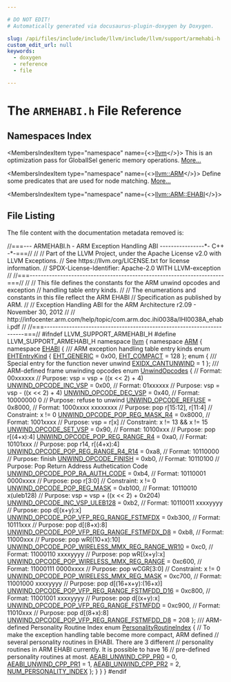 ```yaml
---

# DO NOT EDIT!
# Automatically generated via docusaurus-plugin-doxygen by Doxygen.

slug: /api/files/include/include/llvm/include/llvm/support/armehabi-h
custom_edit_url: null
keywords:
  - doxygen
  - reference
  - file

---
```





# The `ARMEHABI.h` File Reference

<DoxygenPage pluginConfig={pluginConfig}>



## Namespaces Index

<MembersIndex>

<MembersIndexItem
  type="namespace"
  name={<><a href="/docs/api/namespaces/llvm">llvm</a></>}>
This is an optimization pass for GlobalISel generic memory operations. <a href="/docs/api/namespaces/llvm/#details">More...</a>
</MembersIndexItem>

<MembersIndexItem
  type="namespace"
  name={<><a href="/docs/api/namespaces/llvm/arm">llvm::ARM</a></>}>
Define some predicates that are used for node matching. <a href="/docs/api/namespaces/llvm/arm/#details">More...</a>
</MembersIndexItem>

<MembersIndexItem
  type="namespace"
  name={<><a href="/docs/api/namespaces/llvm/arm/ehabi">llvm::ARM::EHABI</a></>}>
</MembersIndexItem>

</MembersIndex>


## File Listing

The file content with the documentation metadata removed is:

<ProgramListing>

<Link id="l00001" /><CodeLine lineNumber="1"><Highlight kind="comment">//===--- ARMEHABI.h - ARM Exception Handling ABI ----------------&#42;- C++ -&#42;-===//</Highlight><Highlight kind="normal"></Highlight></CodeLine>
<Link id="l00002" /><CodeLine lineNumber="2"><Highlight kind="normal"></Highlight><Highlight kind="comment">//</Highlight><Highlight kind="normal"></Highlight></CodeLine>
<Link id="l00003" /><CodeLine lineNumber="3"><Highlight kind="normal"></Highlight><Highlight kind="comment">// Part of the LLVM Project, under the Apache License v2.0 with LLVM Exceptions.</Highlight><Highlight kind="normal"></Highlight></CodeLine>
<Link id="l00004" /><CodeLine lineNumber="4"><Highlight kind="normal"></Highlight><Highlight kind="comment">// See https://llvm.org/LICENSE.txt for license information.</Highlight><Highlight kind="normal"></Highlight></CodeLine>
<Link id="l00005" /><CodeLine lineNumber="5"><Highlight kind="normal"></Highlight><Highlight kind="comment">// SPDX-License-Identifier: Apache-2.0 WITH LLVM-exception</Highlight><Highlight kind="normal"></Highlight></CodeLine>
<Link id="l00006" /><CodeLine lineNumber="6"><Highlight kind="normal"></Highlight><Highlight kind="comment">//</Highlight><Highlight kind="normal"></Highlight></CodeLine>
<Link id="l00007" /><CodeLine lineNumber="7"><Highlight kind="normal"></Highlight><Highlight kind="comment">//===----------------------------------------------------------------------===//</Highlight><Highlight kind="normal"></Highlight></CodeLine>
<Link id="l00008" /><CodeLine lineNumber="8"><Highlight kind="normal"></Highlight><Highlight kind="comment">//</Highlight><Highlight kind="normal"></Highlight></CodeLine>
<Link id="l00009" /><CodeLine lineNumber="9"><Highlight kind="normal"></Highlight><Highlight kind="comment">// This file defines the constants for the ARM unwind opcodes and exception</Highlight><Highlight kind="normal"></Highlight></CodeLine>
<Link id="l00010" /><CodeLine lineNumber="10"><Highlight kind="normal"></Highlight><Highlight kind="comment">// handling table entry kinds.</Highlight><Highlight kind="normal"></Highlight></CodeLine>
<Link id="l00011" /><CodeLine lineNumber="11"><Highlight kind="normal"></Highlight><Highlight kind="comment">//</Highlight><Highlight kind="normal"></Highlight></CodeLine>
<Link id="l00012" /><CodeLine lineNumber="12"><Highlight kind="normal"></Highlight><Highlight kind="comment">// The enumerations and constants in this file reflect the ARM EHABI</Highlight><Highlight kind="normal"></Highlight></CodeLine>
<Link id="l00013" /><CodeLine lineNumber="13"><Highlight kind="normal"></Highlight><Highlight kind="comment">// Specification as published by ARM.</Highlight><Highlight kind="normal"></Highlight></CodeLine>
<Link id="l00014" /><CodeLine lineNumber="14"><Highlight kind="normal"></Highlight><Highlight kind="comment">//</Highlight><Highlight kind="normal"></Highlight></CodeLine>
<Link id="l00015" /><CodeLine lineNumber="15"><Highlight kind="normal"></Highlight><Highlight kind="comment">// Exception Handling ABI for the ARM Architecture r2.09 - November 30, 2012</Highlight><Highlight kind="normal"></Highlight></CodeLine>
<Link id="l00016" /><CodeLine lineNumber="16"><Highlight kind="normal"></Highlight><Highlight kind="comment">//</Highlight><Highlight kind="normal"></Highlight></CodeLine>
<Link id="l00017" /><CodeLine lineNumber="17"><Highlight kind="normal"></Highlight><Highlight kind="comment">// http://infocenter.arm.com/help/topic/com.arm.doc.ihi0038a/IHI0038A&#95;ehabi.pdf</Highlight><Highlight kind="normal"></Highlight></CodeLine>
<Link id="l00018" /><CodeLine lineNumber="18"><Highlight kind="normal"></Highlight><Highlight kind="comment">//</Highlight><Highlight kind="normal"></Highlight></CodeLine>
<Link id="l00019" /><CodeLine lineNumber="19"><Highlight kind="normal"></Highlight><Highlight kind="comment">//===----------------------------------------------------------------------===//</Highlight><Highlight kind="normal"></Highlight></CodeLine>
<Link id="l00020" /><CodeLine lineNumber="20"><Highlight kind="normal"></Highlight></CodeLine>
<Link id="l00021" /><CodeLine lineNumber="21"><Highlight kind="normal"></Highlight><Highlight kind="preprocessor">#ifndef LLVM&#95;SUPPORT&#95;ARMEHABI&#95;H</Highlight><Highlight kind="normal"></Highlight></CodeLine>
<Link id="l00022" /><CodeLine lineNumber="22"><Highlight kind="normal"></Highlight><Highlight kind="preprocessor">#define LLVM&#95;SUPPORT&#95;ARMEHABI&#95;H</Highlight><Highlight kind="normal"></Highlight></CodeLine>
<Link id="l00023" /><CodeLine lineNumber="23"><Highlight kind="normal"></Highlight></CodeLine>
<Link id="l00024" /><CodeLine lineNumber="24"><Highlight kind="normal"></Highlight><Highlight kind="keyword">namespace </Highlight><Highlight kind="normal"><a href="/docs/api/namespaces/llvm">llvm</a> &#123;</Highlight></CodeLine>
<Link id="l00025" /><CodeLine lineNumber="25" lineLink="/docs/api/namespaces/llvm/arm"><Highlight kind="normal"></Highlight><Highlight kind="keyword">namespace </Highlight><Highlight kind="normal"><a href="/docs/api/namespaces/llvm/arm/#aa7c564eb9f55772c4e2f4d3c19974191a47f45e65244c17ec9fa8771a5c6d60e1">ARM</a> &#123;</Highlight></CodeLine>
<Link id="l00026" /><CodeLine lineNumber="26" lineLink="/docs/api/namespaces/llvm/arm/ehabi"><Highlight kind="normal"></Highlight><Highlight kind="keyword">namespace </Highlight><Highlight kind="normal"><a href="/docs/api/namespaces/llvm/arm/ehabi">EHABI</a> &#123;</Highlight><Highlight kind="comment"></Highlight></CodeLine>
<Link id="l00027" /><CodeLine lineNumber="27"><Highlight kind="comment">  /// ARM exception handling table entry kinds</Highlight><Highlight kind="normal"></Highlight></CodeLine>
<Link id="l00028" /><CodeLine lineNumber="28" lineLink="/docs/api/namespaces/llvm/arm/ehabi/#afc1f04cd16158b4185cda78332876407"><Highlight kind="normal">  </Highlight><Highlight kind="keyword">enum</Highlight><Highlight kind="normal"> <a href="/docs/api/namespaces/llvm/arm/ehabi/#afc1f04cd16158b4185cda78332876407">EHTEntryKind</a> &#123;</Highlight></CodeLine>
<Link id="l00029" /><CodeLine lineNumber="29" lineLink="/docs/api/namespaces/llvm/arm/ehabi/#afc1f04cd16158b4185cda78332876407ae264097ea85fec893386d1f3a5d05610"><Highlight kind="normal">    <a href="/docs/api/namespaces/llvm/arm/ehabi/#afc1f04cd16158b4185cda78332876407ae264097ea85fec893386d1f3a5d05610">EHT&#95;GENERIC</a> = 0x00,</Highlight></CodeLine>
<Link id="l00030" /><CodeLine lineNumber="30" lineLink="/docs/api/namespaces/llvm/arm/ehabi/#afc1f04cd16158b4185cda78332876407aaefc75aa4a61986d09351560125d7e2f"><Highlight kind="normal">    <a href="/docs/api/namespaces/llvm/arm/ehabi/#afc1f04cd16158b4185cda78332876407aaefc75aa4a61986d09351560125d7e2f">EHT&#95;COMPACT</a> = 128</Highlight></CodeLine>
<Link id="l00031" /><CodeLine lineNumber="31"><Highlight kind="normal">  &#125;;</Highlight></CodeLine>
<Link id="l00032" /><CodeLine lineNumber="32"><Highlight kind="normal"></Highlight></CodeLine>
<Link id="l00033" /><CodeLine lineNumber="33"><Highlight kind="normal">  </Highlight><Highlight kind="keyword">enum</Highlight><Highlight kind="normal"> &#123;</Highlight><Highlight kind="comment"></Highlight></CodeLine>
<Link id="l00034" /><CodeLine lineNumber="34"><Highlight kind="comment">    /// Special entry for the function never unwind</Highlight><Highlight kind="normal"></Highlight></CodeLine>
<Link id="l00035" /><CodeLine lineNumber="35" lineLink="/docs/api/namespaces/llvm/arm/ehabi/#ae9c298f7e89c08953de7592e884a8b58a66015da63b154337078e073b41ae19ee"><Highlight kind="normal">    <a href="/docs/api/namespaces/llvm/arm/ehabi/#ae9c298f7e89c08953de7592e884a8b58a66015da63b154337078e073b41ae19ee">EXIDX&#95;CANTUNWIND</a> = 1</Highlight></CodeLine>
<Link id="l00036" /><CodeLine lineNumber="36"><Highlight kind="normal">  &#125;;</Highlight></CodeLine>
<Link id="l00037" /><CodeLine lineNumber="37"><Highlight kind="normal"></Highlight><Highlight kind="comment"></Highlight></CodeLine>
<Link id="l00038" /><CodeLine lineNumber="38"><Highlight kind="comment">  /// ARM-defined frame unwinding opcodes</Highlight><Highlight kind="normal"></Highlight></CodeLine>
<Link id="l00039" /><CodeLine lineNumber="39" lineLink="/docs/api/namespaces/llvm/arm/ehabi/#a391979058f7394854c8e99446129c5aa"><Highlight kind="normal">  </Highlight><Highlight kind="keyword">enum</Highlight><Highlight kind="normal"> <a href="/docs/api/namespaces/llvm/arm/ehabi/#a391979058f7394854c8e99446129c5aa">UnwindOpcodes</a> &#123;</Highlight></CodeLine>
<Link id="l00040" /><CodeLine lineNumber="40"><Highlight kind="normal">    </Highlight><Highlight kind="comment">// Format: 00xxxxxx</Highlight><Highlight kind="normal"></Highlight></CodeLine>
<Link id="l00041" /><CodeLine lineNumber="41"><Highlight kind="normal">    </Highlight><Highlight kind="comment">// Purpose: vsp = vsp + ((x &lt;&lt; 2) + 4)</Highlight><Highlight kind="normal"></Highlight></CodeLine>
<Link id="l00042" /><CodeLine lineNumber="42" lineLink="/docs/api/namespaces/llvm/arm/ehabi/#a391979058f7394854c8e99446129c5aaaa5fb6fa61b25402c5a11953776e94069"><Highlight kind="normal">    <a href="/docs/api/namespaces/llvm/arm/ehabi/#a391979058f7394854c8e99446129c5aaaa5fb6fa61b25402c5a11953776e94069">UNWIND&#95;OPCODE&#95;INC&#95;VSP</a> = 0x00,</Highlight></CodeLine>
<Link id="l00043" /><CodeLine lineNumber="43"><Highlight kind="normal"></Highlight></CodeLine>
<Link id="l00044" /><CodeLine lineNumber="44"><Highlight kind="normal">    </Highlight><Highlight kind="comment">// Format: 01xxxxxx</Highlight><Highlight kind="normal"></Highlight></CodeLine>
<Link id="l00045" /><CodeLine lineNumber="45"><Highlight kind="normal">    </Highlight><Highlight kind="comment">// Purpose: vsp = vsp - ((x &lt;&lt; 2) + 4)</Highlight><Highlight kind="normal"></Highlight></CodeLine>
<Link id="l00046" /><CodeLine lineNumber="46" lineLink="/docs/api/namespaces/llvm/arm/ehabi/#a391979058f7394854c8e99446129c5aaa88017af7551328f81fac3ba62cd12258"><Highlight kind="normal">    <a href="/docs/api/namespaces/llvm/arm/ehabi/#a391979058f7394854c8e99446129c5aaa88017af7551328f81fac3ba62cd12258">UNWIND&#95;OPCODE&#95;DEC&#95;VSP</a> = 0x40,</Highlight></CodeLine>
<Link id="l00047" /><CodeLine lineNumber="47"><Highlight kind="normal"></Highlight></CodeLine>
<Link id="l00048" /><CodeLine lineNumber="48"><Highlight kind="normal">    </Highlight><Highlight kind="comment">// Format: 10000000 0</Highlight><Highlight kind="normal"></Highlight></CodeLine>
<Link id="l00049" /><CodeLine lineNumber="49"><Highlight kind="normal">    </Highlight><Highlight kind="comment">// Purpose: refuse to unwind</Highlight><Highlight kind="normal"></Highlight></CodeLine>
<Link id="l00050" /><CodeLine lineNumber="50" lineLink="/docs/api/namespaces/llvm/arm/ehabi/#a391979058f7394854c8e99446129c5aaa28de741b7d8a551512cbd8e812d48e66"><Highlight kind="normal">    <a href="/docs/api/namespaces/llvm/arm/ehabi/#a391979058f7394854c8e99446129c5aaa28de741b7d8a551512cbd8e812d48e66">UNWIND&#95;OPCODE&#95;REFUSE</a> = 0x8000,</Highlight></CodeLine>
<Link id="l00051" /><CodeLine lineNumber="51"><Highlight kind="normal"></Highlight></CodeLine>
<Link id="l00052" /><CodeLine lineNumber="52"><Highlight kind="normal">    </Highlight><Highlight kind="comment">// Format: 1000xxxx xxxxxxxx</Highlight><Highlight kind="normal"></Highlight></CodeLine>
<Link id="l00053" /><CodeLine lineNumber="53"><Highlight kind="normal">    </Highlight><Highlight kind="comment">// Purpose: pop r&#91;15:12&#93;, r&#91;11:4&#93;</Highlight><Highlight kind="normal"></Highlight></CodeLine>
<Link id="l00054" /><CodeLine lineNumber="54"><Highlight kind="normal">    </Highlight><Highlight kind="comment">// Constraint: x != 0</Highlight><Highlight kind="normal"></Highlight></CodeLine>
<Link id="l00055" /><CodeLine lineNumber="55" lineLink="/docs/api/namespaces/llvm/arm/ehabi/#a391979058f7394854c8e99446129c5aaaf6b4129defb78ab1e27de68558cdad7e"><Highlight kind="normal">    <a href="/docs/api/namespaces/llvm/arm/ehabi/#a391979058f7394854c8e99446129c5aaaf6b4129defb78ab1e27de68558cdad7e">UNWIND&#95;OPCODE&#95;POP&#95;REG&#95;MASK&#95;R4</a> = 0x8000,</Highlight></CodeLine>
<Link id="l00056" /><CodeLine lineNumber="56"><Highlight kind="normal"></Highlight></CodeLine>
<Link id="l00057" /><CodeLine lineNumber="57"><Highlight kind="normal">    </Highlight><Highlight kind="comment">// Format: 1001xxxx</Highlight><Highlight kind="normal"></Highlight></CodeLine>
<Link id="l00058" /><CodeLine lineNumber="58"><Highlight kind="normal">    </Highlight><Highlight kind="comment">// Purpose: vsp = r&#91;x&#93;</Highlight><Highlight kind="normal"></Highlight></CodeLine>
<Link id="l00059" /><CodeLine lineNumber="59"><Highlight kind="normal">    </Highlight><Highlight kind="comment">// Constraint: x != 13 &amp;&amp; x != 15</Highlight><Highlight kind="normal"></Highlight></CodeLine>
<Link id="l00060" /><CodeLine lineNumber="60" lineLink="/docs/api/namespaces/llvm/arm/ehabi/#a391979058f7394854c8e99446129c5aaafb874bc6779295f8e3e6b4cecfd406bf"><Highlight kind="normal">    <a href="/docs/api/namespaces/llvm/arm/ehabi/#a391979058f7394854c8e99446129c5aaafb874bc6779295f8e3e6b4cecfd406bf">UNWIND&#95;OPCODE&#95;SET&#95;VSP</a> = 0x90,</Highlight></CodeLine>
<Link id="l00061" /><CodeLine lineNumber="61"><Highlight kind="normal"></Highlight></CodeLine>
<Link id="l00062" /><CodeLine lineNumber="62"><Highlight kind="normal">    </Highlight><Highlight kind="comment">// Format: 10100xxx</Highlight><Highlight kind="normal"></Highlight></CodeLine>
<Link id="l00063" /><CodeLine lineNumber="63"><Highlight kind="normal">    </Highlight><Highlight kind="comment">// Purpose: pop r&#91;(4+x):4&#93;</Highlight><Highlight kind="normal"></Highlight></CodeLine>
<Link id="l00064" /><CodeLine lineNumber="64" lineLink="/docs/api/namespaces/llvm/arm/ehabi/#a391979058f7394854c8e99446129c5aaa0a91a90150205dd8f3e3f3e5d764e34c"><Highlight kind="normal">    <a href="/docs/api/namespaces/llvm/arm/ehabi/#a391979058f7394854c8e99446129c5aaa0a91a90150205dd8f3e3f3e5d764e34c">UNWIND&#95;OPCODE&#95;POP&#95;REG&#95;RANGE&#95;R4</a> = 0xa0,</Highlight></CodeLine>
<Link id="l00065" /><CodeLine lineNumber="65"><Highlight kind="normal"></Highlight></CodeLine>
<Link id="l00066" /><CodeLine lineNumber="66"><Highlight kind="normal">    </Highlight><Highlight kind="comment">// Format: 10101xxx</Highlight><Highlight kind="normal"></Highlight></CodeLine>
<Link id="l00067" /><CodeLine lineNumber="67"><Highlight kind="normal">    </Highlight><Highlight kind="comment">// Purpose: pop r14, r&#91;(4+x):4&#93;</Highlight><Highlight kind="normal"></Highlight></CodeLine>
<Link id="l00068" /><CodeLine lineNumber="68" lineLink="/docs/api/namespaces/llvm/arm/ehabi/#a391979058f7394854c8e99446129c5aaae8ab15ac55a28dc3b1954b3159a9cd61"><Highlight kind="normal">    <a href="/docs/api/namespaces/llvm/arm/ehabi/#a391979058f7394854c8e99446129c5aaae8ab15ac55a28dc3b1954b3159a9cd61">UNWIND&#95;OPCODE&#95;POP&#95;REG&#95;RANGE&#95;R4&#95;R14</a> = 0xa8,</Highlight></CodeLine>
<Link id="l00069" /><CodeLine lineNumber="69"><Highlight kind="normal"></Highlight></CodeLine>
<Link id="l00070" /><CodeLine lineNumber="70"><Highlight kind="normal">    </Highlight><Highlight kind="comment">// Format: 10110000</Highlight><Highlight kind="normal"></Highlight></CodeLine>
<Link id="l00071" /><CodeLine lineNumber="71"><Highlight kind="normal">    </Highlight><Highlight kind="comment">// Purpose: finish</Highlight><Highlight kind="normal"></Highlight></CodeLine>
<Link id="l00072" /><CodeLine lineNumber="72" lineLink="/docs/api/namespaces/llvm/arm/ehabi/#a391979058f7394854c8e99446129c5aaa0aaf8dcf3c0ab164c43d61219444ea9f"><Highlight kind="normal">    <a href="/docs/api/namespaces/llvm/arm/ehabi/#a391979058f7394854c8e99446129c5aaa0aaf8dcf3c0ab164c43d61219444ea9f">UNWIND&#95;OPCODE&#95;FINISH</a> = 0xb0,</Highlight></CodeLine>
<Link id="l00073" /><CodeLine lineNumber="73"><Highlight kind="normal"></Highlight></CodeLine>
<Link id="l00074" /><CodeLine lineNumber="74"><Highlight kind="normal">    </Highlight><Highlight kind="comment">// Format: 10110100</Highlight><Highlight kind="normal"></Highlight></CodeLine>
<Link id="l00075" /><CodeLine lineNumber="75"><Highlight kind="normal">    </Highlight><Highlight kind="comment">// Purpose: Pop Return Address Authetication Code</Highlight><Highlight kind="normal"></Highlight></CodeLine>
<Link id="l00076" /><CodeLine lineNumber="76" lineLink="/docs/api/namespaces/llvm/arm/ehabi/#a391979058f7394854c8e99446129c5aaaefcc1e6af568599a852b5a634db6f75d"><Highlight kind="normal">    <a href="/docs/api/namespaces/llvm/arm/ehabi/#a391979058f7394854c8e99446129c5aaaefcc1e6af568599a852b5a634db6f75d">UNWIND&#95;OPCODE&#95;POP&#95;RA&#95;AUTH&#95;CODE</a> = 0xb4,</Highlight></CodeLine>
<Link id="l00077" /><CodeLine lineNumber="77"><Highlight kind="normal"></Highlight></CodeLine>
<Link id="l00078" /><CodeLine lineNumber="78"><Highlight kind="normal">    </Highlight><Highlight kind="comment">// Format: 10110001 0000xxxx</Highlight><Highlight kind="normal"></Highlight></CodeLine>
<Link id="l00079" /><CodeLine lineNumber="79"><Highlight kind="normal">    </Highlight><Highlight kind="comment">// Purpose: pop r&#91;3:0&#93;</Highlight><Highlight kind="normal"></Highlight></CodeLine>
<Link id="l00080" /><CodeLine lineNumber="80"><Highlight kind="normal">    </Highlight><Highlight kind="comment">// Constraint: x != 0</Highlight><Highlight kind="normal"></Highlight></CodeLine>
<Link id="l00081" /><CodeLine lineNumber="81" lineLink="/docs/api/namespaces/llvm/arm/ehabi/#a391979058f7394854c8e99446129c5aaa9a03bf3866742ac1b888bee3b12b36f6"><Highlight kind="normal">    <a href="/docs/api/namespaces/llvm/arm/ehabi/#a391979058f7394854c8e99446129c5aaa9a03bf3866742ac1b888bee3b12b36f6">UNWIND&#95;OPCODE&#95;POP&#95;REG&#95;MASK</a> = 0xb100,</Highlight></CodeLine>
<Link id="l00082" /><CodeLine lineNumber="82"><Highlight kind="normal"></Highlight></CodeLine>
<Link id="l00083" /><CodeLine lineNumber="83"><Highlight kind="normal">    </Highlight><Highlight kind="comment">// Format: 10110010 x(uleb128)</Highlight><Highlight kind="normal"></Highlight></CodeLine>
<Link id="l00084" /><CodeLine lineNumber="84"><Highlight kind="normal">    </Highlight><Highlight kind="comment">// Purpose: vsp = vsp + ((x &lt;&lt; 2) + 0x204)</Highlight><Highlight kind="normal"></Highlight></CodeLine>
<Link id="l00085" /><CodeLine lineNumber="85" lineLink="/docs/api/namespaces/llvm/arm/ehabi/#a391979058f7394854c8e99446129c5aaac7fec19e4c3252adc0fe1c56e7517633"><Highlight kind="normal">    <a href="/docs/api/namespaces/llvm/arm/ehabi/#a391979058f7394854c8e99446129c5aaac7fec19e4c3252adc0fe1c56e7517633">UNWIND&#95;OPCODE&#95;INC&#95;VSP&#95;ULEB128</a> = 0xb2,</Highlight></CodeLine>
<Link id="l00086" /><CodeLine lineNumber="86"><Highlight kind="normal"></Highlight></CodeLine>
<Link id="l00087" /><CodeLine lineNumber="87"><Highlight kind="normal">    </Highlight><Highlight kind="comment">// Format: 10110011 xxxxyyyy</Highlight><Highlight kind="normal"></Highlight></CodeLine>
<Link id="l00088" /><CodeLine lineNumber="88"><Highlight kind="normal">    </Highlight><Highlight kind="comment">// Purpose: pop d&#91;(x+y):x&#93;</Highlight><Highlight kind="normal"></Highlight></CodeLine>
<Link id="l00089" /><CodeLine lineNumber="89" lineLink="/docs/api/namespaces/llvm/arm/ehabi/#a391979058f7394854c8e99446129c5aaae57f6a4d3ecba2c13f8cb42a33d22f22"><Highlight kind="normal">    <a href="/docs/api/namespaces/llvm/arm/ehabi/#a391979058f7394854c8e99446129c5aaae57f6a4d3ecba2c13f8cb42a33d22f22">UNWIND&#95;OPCODE&#95;POP&#95;VFP&#95;REG&#95;RANGE&#95;FSTMFDX</a> = 0xb300,</Highlight></CodeLine>
<Link id="l00090" /><CodeLine lineNumber="90"><Highlight kind="normal"></Highlight></CodeLine>
<Link id="l00091" /><CodeLine lineNumber="91"><Highlight kind="normal">    </Highlight><Highlight kind="comment">// Format: 10111xxx</Highlight><Highlight kind="normal"></Highlight></CodeLine>
<Link id="l00092" /><CodeLine lineNumber="92"><Highlight kind="normal">    </Highlight><Highlight kind="comment">// Purpose: pop d&#91;(8+x):8&#93;</Highlight><Highlight kind="normal"></Highlight></CodeLine>
<Link id="l00093" /><CodeLine lineNumber="93" lineLink="/docs/api/namespaces/llvm/arm/ehabi/#a391979058f7394854c8e99446129c5aaa33a9dd3ac5d672917f867f8ef5d6569b"><Highlight kind="normal">    <a href="/docs/api/namespaces/llvm/arm/ehabi/#a391979058f7394854c8e99446129c5aaa33a9dd3ac5d672917f867f8ef5d6569b">UNWIND&#95;OPCODE&#95;POP&#95;VFP&#95;REG&#95;RANGE&#95;FSTMFDX&#95;D8</a> = 0xb8,</Highlight></CodeLine>
<Link id="l00094" /><CodeLine lineNumber="94"><Highlight kind="normal"></Highlight></CodeLine>
<Link id="l00095" /><CodeLine lineNumber="95"><Highlight kind="normal">    </Highlight><Highlight kind="comment">// Format: 11000xxx</Highlight><Highlight kind="normal"></Highlight></CodeLine>
<Link id="l00096" /><CodeLine lineNumber="96"><Highlight kind="normal">    </Highlight><Highlight kind="comment">// Purpose: pop wR&#91;(10+x):10&#93;</Highlight><Highlight kind="normal"></Highlight></CodeLine>
<Link id="l00097" /><CodeLine lineNumber="97" lineLink="/docs/api/namespaces/llvm/arm/ehabi/#a391979058f7394854c8e99446129c5aaa8f9dbd9546ae0a82113bb7891296cad2"><Highlight kind="normal">    <a href="/docs/api/namespaces/llvm/arm/ehabi/#a391979058f7394854c8e99446129c5aaa8f9dbd9546ae0a82113bb7891296cad2">UNWIND&#95;OPCODE&#95;POP&#95;WIRELESS&#95;MMX&#95;REG&#95;RANGE&#95;WR10</a> = 0xc0,</Highlight></CodeLine>
<Link id="l00098" /><CodeLine lineNumber="98"><Highlight kind="normal"></Highlight></CodeLine>
<Link id="l00099" /><CodeLine lineNumber="99"><Highlight kind="normal">    </Highlight><Highlight kind="comment">// Format: 11000110 xxxxyyyy</Highlight><Highlight kind="normal"></Highlight></CodeLine>
<Link id="l00100" /><CodeLine lineNumber="100"><Highlight kind="normal">    </Highlight><Highlight kind="comment">// Purpose: pop wR&#91;(x+y):x&#93;</Highlight><Highlight kind="normal"></Highlight></CodeLine>
<Link id="l00101" /><CodeLine lineNumber="101" lineLink="/docs/api/namespaces/llvm/arm/ehabi/#a391979058f7394854c8e99446129c5aaa47fb210095d0373575ac7208866a2e1e"><Highlight kind="normal">    <a href="/docs/api/namespaces/llvm/arm/ehabi/#a391979058f7394854c8e99446129c5aaa47fb210095d0373575ac7208866a2e1e">UNWIND&#95;OPCODE&#95;POP&#95;WIRELESS&#95;MMX&#95;REG&#95;RANGE</a> = 0xc600,</Highlight></CodeLine>
<Link id="l00102" /><CodeLine lineNumber="102"><Highlight kind="normal"></Highlight></CodeLine>
<Link id="l00103" /><CodeLine lineNumber="103"><Highlight kind="normal">    </Highlight><Highlight kind="comment">// Format: 11000111 0000xxxx</Highlight><Highlight kind="normal"></Highlight></CodeLine>
<Link id="l00104" /><CodeLine lineNumber="104"><Highlight kind="normal">    </Highlight><Highlight kind="comment">// Purpose: pop wCGR&#91;3:0&#93;</Highlight><Highlight kind="normal"></Highlight></CodeLine>
<Link id="l00105" /><CodeLine lineNumber="105"><Highlight kind="normal">    </Highlight><Highlight kind="comment">// Constraint: x != 0</Highlight><Highlight kind="normal"></Highlight></CodeLine>
<Link id="l00106" /><CodeLine lineNumber="106" lineLink="/docs/api/namespaces/llvm/arm/ehabi/#a391979058f7394854c8e99446129c5aaa35e150c8337de682649a961eb3b4d8ec"><Highlight kind="normal">    <a href="/docs/api/namespaces/llvm/arm/ehabi/#a391979058f7394854c8e99446129c5aaa35e150c8337de682649a961eb3b4d8ec">UNWIND&#95;OPCODE&#95;POP&#95;WIRELESS&#95;MMX&#95;REG&#95;MASK</a> = 0xc700,</Highlight></CodeLine>
<Link id="l00107" /><CodeLine lineNumber="107"><Highlight kind="normal"></Highlight></CodeLine>
<Link id="l00108" /><CodeLine lineNumber="108"><Highlight kind="normal">    </Highlight><Highlight kind="comment">// Format: 11001000 xxxxyyyy</Highlight><Highlight kind="normal"></Highlight></CodeLine>
<Link id="l00109" /><CodeLine lineNumber="109"><Highlight kind="normal">    </Highlight><Highlight kind="comment">// Purpose: pop d&#91;(16+x+y):(16+x)&#93;</Highlight><Highlight kind="normal"></Highlight></CodeLine>
<Link id="l00110" /><CodeLine lineNumber="110" lineLink="/docs/api/namespaces/llvm/arm/ehabi/#a391979058f7394854c8e99446129c5aaa943f3a70dcab5069c2f70c1745031102"><Highlight kind="normal">    <a href="/docs/api/namespaces/llvm/arm/ehabi/#a391979058f7394854c8e99446129c5aaa943f3a70dcab5069c2f70c1745031102">UNWIND&#95;OPCODE&#95;POP&#95;VFP&#95;REG&#95;RANGE&#95;FSTMFDD&#95;D16</a> = 0xc800,</Highlight></CodeLine>
<Link id="l00111" /><CodeLine lineNumber="111"><Highlight kind="normal"></Highlight></CodeLine>
<Link id="l00112" /><CodeLine lineNumber="112"><Highlight kind="normal">    </Highlight><Highlight kind="comment">// Format: 11001001 xxxxyyyy</Highlight><Highlight kind="normal"></Highlight></CodeLine>
<Link id="l00113" /><CodeLine lineNumber="113"><Highlight kind="normal">    </Highlight><Highlight kind="comment">// Purpose: pop d&#91;(x+y):x&#93;</Highlight><Highlight kind="normal"></Highlight></CodeLine>
<Link id="l00114" /><CodeLine lineNumber="114" lineLink="/docs/api/namespaces/llvm/arm/ehabi/#a391979058f7394854c8e99446129c5aaaf3a1f5132396873d78fb4e5810ad2f82"><Highlight kind="normal">    <a href="/docs/api/namespaces/llvm/arm/ehabi/#a391979058f7394854c8e99446129c5aaaf3a1f5132396873d78fb4e5810ad2f82">UNWIND&#95;OPCODE&#95;POP&#95;VFP&#95;REG&#95;RANGE&#95;FSTMFDD</a> = 0xc900,</Highlight></CodeLine>
<Link id="l00115" /><CodeLine lineNumber="115"><Highlight kind="normal"></Highlight></CodeLine>
<Link id="l00116" /><CodeLine lineNumber="116"><Highlight kind="normal">    </Highlight><Highlight kind="comment">// Format: 11010xxx</Highlight><Highlight kind="normal"></Highlight></CodeLine>
<Link id="l00117" /><CodeLine lineNumber="117"><Highlight kind="normal">    </Highlight><Highlight kind="comment">// Purpose: pop d&#91;(8+x):8&#93;</Highlight><Highlight kind="normal"></Highlight></CodeLine>
<Link id="l00118" /><CodeLine lineNumber="118" lineLink="/docs/api/namespaces/llvm/arm/ehabi/#a391979058f7394854c8e99446129c5aaa70e34569a0cdd4886c25ce46c454bbbb"><Highlight kind="normal">    <a href="/docs/api/namespaces/llvm/arm/ehabi/#a391979058f7394854c8e99446129c5aaa70e34569a0cdd4886c25ce46c454bbbb">UNWIND&#95;OPCODE&#95;POP&#95;VFP&#95;REG&#95;RANGE&#95;FSTMFDD&#95;D8</a> = 208</Highlight></CodeLine>
<Link id="l00119" /><CodeLine lineNumber="119"><Highlight kind="normal">  &#125;;</Highlight></CodeLine>
<Link id="l00120" /><CodeLine lineNumber="120"><Highlight kind="normal"></Highlight><Highlight kind="comment"></Highlight></CodeLine>
<Link id="l00121" /><CodeLine lineNumber="121"><Highlight kind="comment">  /// ARM-defined Personality Routine Index</Highlight><Highlight kind="normal"></Highlight></CodeLine>
<Link id="l00122" /><CodeLine lineNumber="122" lineLink="/docs/api/namespaces/llvm/arm/ehabi/#a7b99cf0c7d83797700266fe3d55872e7"><Highlight kind="normal">  </Highlight><Highlight kind="keyword">enum</Highlight><Highlight kind="normal"> <a href="/docs/api/namespaces/llvm/arm/ehabi/#a7b99cf0c7d83797700266fe3d55872e7">PersonalityRoutineIndex</a> &#123;</Highlight></CodeLine>
<Link id="l00123" /><CodeLine lineNumber="123"><Highlight kind="normal">    </Highlight><Highlight kind="comment">// To make the exception handling table become more compact, ARM defined</Highlight><Highlight kind="normal"></Highlight></CodeLine>
<Link id="l00124" /><CodeLine lineNumber="124"><Highlight kind="normal">    </Highlight><Highlight kind="comment">// several personality routines in EHABI.  There are 3 different</Highlight><Highlight kind="normal"></Highlight></CodeLine>
<Link id="l00125" /><CodeLine lineNumber="125"><Highlight kind="normal">    </Highlight><Highlight kind="comment">// personality routines in ARM EHABI currently.  It is possible to have 16</Highlight><Highlight kind="normal"></Highlight></CodeLine>
<Link id="l00126" /><CodeLine lineNumber="126"><Highlight kind="normal">    </Highlight><Highlight kind="comment">// pre-defined personality routines at most.</Highlight><Highlight kind="normal"></Highlight></CodeLine>
<Link id="l00127" /><CodeLine lineNumber="127" lineLink="/docs/api/namespaces/llvm/arm/ehabi/#a7b99cf0c7d83797700266fe3d55872e7a74f0546618adde7fd3715e03c8af0d09"><Highlight kind="normal">    <a href="/docs/api/namespaces/llvm/arm/ehabi/#a7b99cf0c7d83797700266fe3d55872e7a74f0546618adde7fd3715e03c8af0d09">AEABI&#95;UNWIND&#95;CPP&#95;PR0</a> = 0,</Highlight></CodeLine>
<Link id="l00128" /><CodeLine lineNumber="128" lineLink="/docs/api/namespaces/llvm/arm/ehabi/#a7b99cf0c7d83797700266fe3d55872e7a091a1026c8394033f84acddfe2ad596d"><Highlight kind="normal">    <a href="/docs/api/namespaces/llvm/arm/ehabi/#a7b99cf0c7d83797700266fe3d55872e7a091a1026c8394033f84acddfe2ad596d">AEABI&#95;UNWIND&#95;CPP&#95;PR1</a> = 1,</Highlight></CodeLine>
<Link id="l00129" /><CodeLine lineNumber="129" lineLink="/docs/api/namespaces/llvm/arm/ehabi/#a7b99cf0c7d83797700266fe3d55872e7ac660a01899d3599dec718aca532db0de"><Highlight kind="normal">    <a href="/docs/api/namespaces/llvm/arm/ehabi/#a7b99cf0c7d83797700266fe3d55872e7ac660a01899d3599dec718aca532db0de">AEABI&#95;UNWIND&#95;CPP&#95;PR2</a> = 2,</Highlight></CodeLine>
<Link id="l00130" /><CodeLine lineNumber="130"><Highlight kind="normal"></Highlight></CodeLine>
<Link id="l00131" /><CodeLine lineNumber="131" lineLink="/docs/api/namespaces/llvm/arm/ehabi/#a7b99cf0c7d83797700266fe3d55872e7a95314429fa79c010af353b0a2c8f75d6"><Highlight kind="normal">    <a href="/docs/api/namespaces/llvm/arm/ehabi/#a7b99cf0c7d83797700266fe3d55872e7a95314429fa79c010af353b0a2c8f75d6">NUM&#95;PERSONALITY&#95;INDEX</a></Highlight></CodeLine>
<Link id="l00132" /><CodeLine lineNumber="132"><Highlight kind="normal">  &#125;;</Highlight></CodeLine>
<Link id="l00133" /><CodeLine lineNumber="133"><Highlight kind="normal">&#125;</Highlight></CodeLine>
<Link id="l00134" /><CodeLine lineNumber="134"><Highlight kind="normal">&#125;</Highlight></CodeLine>
<Link id="l00135" /><CodeLine lineNumber="135"><Highlight kind="normal">&#125;</Highlight></CodeLine>
<Link id="l00136" /><CodeLine lineNumber="136"><Highlight kind="normal"></Highlight></CodeLine>
<Link id="l00137" /><CodeLine lineNumber="137"><Highlight kind="normal"></Highlight><Highlight kind="preprocessor">#endif</Highlight></CodeLine>

</ProgramListing>

</DoxygenPage>
